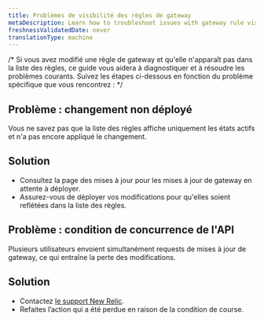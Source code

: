 ```yaml
---
title: Problèmes de visibilité des règles de gateway
metaDescription: Learn how to troubleshoot issues with gateway rule visibility.
freshnessValidatedDate: never
translationType: machine
---
```


/\* Si vous avez modifié une règle de gateway et qu'elle n'apparaît pas dans la liste des règles, ce guide vous aidera à diagnostiquer et à résoudre les problèmes courants. Suivez les étapes ci-dessous en fonction du problème spécifique que vous rencontrez : \*/

## Problème : changement non déployé

Vous ne savez pas que la liste des règles affiche uniquement les états actifs et n'a pas encore appliqué le changement.

## Solution

* Consultez la page des mises à jour pour les mises à jour de gateway en attente à déployer.
* Assurez-vous de déployer vos modifications pour qu'elles soient reflétées dans la liste des règles.

## Problème : condition de concurrence de l'API

Plusieurs utilisateurs envoient simultanément requests de mises à jour de gateway, ce qui entraîne la perte des modifications.

## Solution

* Contactez [le support New Relic](https://support.newrelic.com).
* Refaites l’action qui a été perdue en raison de la condition de course.